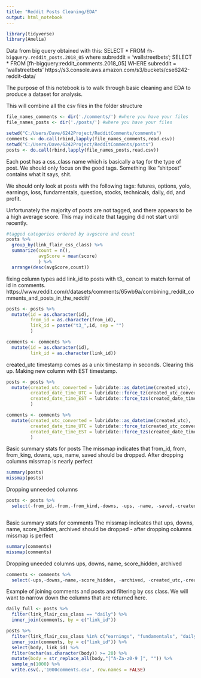 ```yaml
---
title: "Reddit Posts Cleaning/EDA"
output: html_notebook
---
```


```r

library(tidyverse)
library(Amelia)

```

Data from big query obtained with this:
SELECT * FROM `fh-bigquery.reddit_posts.2018_05` where subreddit = 'wallstreetbets';
SELECT * FROM [fh-bigquery:reddit_comments.2018_05] WHERE subreddit = 'wallstreetbets'
https://s3.console.aws.amazon.com/s3/buckets/cse6242-reddit-data/

The purpose of this notebook is to walk through basic cleaning and EDA to produce a dataset for analysis. 


This will combine all the csv files in the folder structure
```r
file_names_comments <- dir('./comments/') #where you have your files
file_names_posts <- dir('./posts/') #where you have your files

setwd("C:/Users/Dave/6242Project/RedditComments/comments")
comments <- do.call(rbind,lapply(file_names_comments,read.csv))
setwd("C:/Users/Dave/6242Project/RedditComments/posts")
posts <- do.call(rbind,lapply(file_names_posts,read.csv))
```



Each post has a css_class name which is basically a tag for the type of post. We should only focus on the good tags. Something like "shitpost" contains what it says, shit.

We should only look at posts with the following tags: futures, options, yolo, earnings, loss, fundamentals, question, stocks, technicals, daily, dd, and profit. 

Unfortunately the majority of posts are not tagged, and there appears to be a high average score. This may indicate that tagging did not start until recently. 
```r

#tagged categories ordered by avgscore and count
posts %>% 
  group_by(link_flair_css_class) %>% 
  summarize(count = n(),
            avgScore = mean(score)
            ) %>% 
  arrange(desc(avgScore,count))

```

fixing column types
add link_id to posts with t3_ concat to match format of id in comments. 
https://www.reddit.com/r/datasets/comments/65wb9a/combining_reddit_comments_and_posts_in_the_reddit/
```r
posts <- posts %>% 
  mutate(id = as.character(id),
         from_id = as.character(from_id),
         link_id = paste("t3_",id, sep = "")
         )

comments <- comments %>% 
  mutate(id = as.character(id),
         link_id = as.character(link_id))

```



created_utc timestamp comes as a unix timestamp in seconds. Clearing this up. Making new column with EST timestamp. 
```r
posts <- posts %>% 
  mutate(created_utc_converted = lubridate::as_datetime(created_utc),
         created_date_time_UTC = lubridate::force_tz(created_utc_converted, tzone = "UTC"),
         created_date_time_EST = lubridate::force_tzs(created_date_time_UTC, tzones = "UTC", tzone_out = "America/New_York")
         )

comments <- comments %>% 
  mutate(created_utc_converted = lubridate::as_datetime(created_utc),
         created_date_time_UTC = lubridate::force_tz(created_utc_converted, tzone = "UTC"),
         created_date_time_EST = lubridate::force_tzs(created_date_time_UTC, tzones = "UTC", tzone_out = "America/New_York")
         )
```


Basic summary stats for posts
The missmap indicates that from_id, from, from_king, downs, ups, name, saved should be dropped. After dropping columns missmap is nearly perfect 
```r
summary(posts)
missmap(posts)
```

Dropping unneeded columns

```r
posts <- posts %>% 
  select(-from_id,-from,-from_kind,-downs, -ups, -name, -saved,-created_utc,-created_utc_converted)
```
```r

```




Basic summary stats for comments
The missmap indicates that ups, downs, name, score_hidden, archived should be dropped - after dropping columns missmap is perfect
```r
summary(comments)
missmap(comments)
```
Dropping uneeded columns
ups, downs, name, score_hidden, archived
```r
comments <- comments %>% 
  select(-ups,-downs,-name,-score_hidden, -archived, -created_utc,-created_utc_converted)
```



Example of joining comments and posts and filtering by css class. 
We will want to narrow down the columns that are returned here. 
```r
daily_full <- posts %>% 
  filter(link_flair_css_class == "daily") %>% 
  inner_join(comments, by = c("link_id"))

```


```r
posts %>% 
  filter(link_flair_css_class %in% c("earnings", "fundamentals", "daily")) %>% 
  inner_join(comments, by = c("link_id")) %>% 
  select(body, link_id) %>% 
  filter(nchar(as.character(body)) >= 20) %>% 
  mutate(body = str_replace_all(body,"[^A-Za-z0-9 ]", "")) %>% 
  sample_n(1000) %>% 
  write.csv(.,'1000comments.csv', row.names = FALSE) 
  



```




